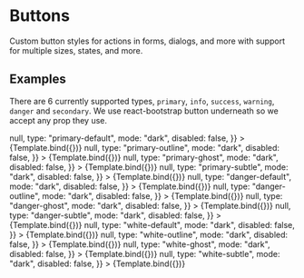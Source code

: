 

<Meta title="Design System/Button/Dark Mode" component={Button} />

# Buttons

Custom button styles for actions in forms, dialogs, and more with support for multiple sizes, states, and more.

## Examples

There are 6 currently supported types, `primary`, `info`, `success`, `warning`, `danger` and `secondary`. We use react-bootstrap button underneath so we accept any prop they use.


<Canvas>
  <Story
    name="Primary default"
    parameters={{ backgrounds: { default: "dark" } }}
    args={{
      text: "Primary default!",
      onClick: () => null,
      type: "primary-default",
      mode: "dark",
      disabled: false,
    }}
  >
    {Template.bind({})}
  </Story>
  <Story
    name="Primary outline"
    parameters={{ backgrounds: { default: "dark" } }}
    args={{
      text: "Primary outline!",
      onClick: () => null,
      type: "primary-outline",
      mode: "dark",
      disabled: false,
    }}
  >
    {Template.bind({})}
  </Story>
  <Story
    name="Primary ghost"
    parameters={{ backgrounds: { default: "dark" } }}
    args={{
      text: "Primary ghost!",
      onClick: () => null,
      type: "primary-ghost",
      mode: "dark",
      disabled: false,
    }}
  >
    {Template.bind({})}
  </Story>
  <Story
    name="Primary subtle"
    parameters={{ backgrounds: { default: "dark" } }}
    args={{
      text: "Primary subtle!",
      onClick: () => null,
      type: "primary-subtle",
      mode: "dark",
      disabled: false,
    }}
  >
    {Template.bind({})}
  </Story>
  <Story
    name="Danger default"
    parameters={{ backgrounds: { default: "dark" } }}
    args={{
      text: "Danger default!",
      onClick: () => null,
      type: "danger-default",
      mode: "dark",
      disabled: false,
    }}
  >
    {Template.bind({})}
  </Story>
  <Story
    name="Danger outline"
    parameters={{ backgrounds: { default: "dark" } }}
    args={{
      text: "Danger outline!",
      onClick: () => null,
      type: "danger-outline",
      mode: "dark",
      disabled: false,
    }}
  >
    {Template.bind({})}
  </Story>
  <Story
    name="Danger ghost"
    parameters={{ backgrounds: { default: "dark" } }}
    args={{
      text: "Danger ghost!",
      onClick: () => null,
      type: "danger-ghost",
      mode: "dark",
      disabled: false,
    }}
  >
    {Template.bind({})}
  </Story>
  <Story
    name="Danger subtle"
    parameters={{ backgrounds: { default: "dark" } }}
    args={{
      text: "Danger subtle!",
      onClick: () => null,
      type: "danger-subtle",
      mode: "dark",
      disabled: false,
    }}
  >
    {Template.bind({})}
  </Story>
  <Story
    name="White default"
    parameters={{ backgrounds: { default: "dark" } }}
    args={{
      text: "White default!",
      onClick: () => null,
      type: "white-default",
      mode: "dark",
      disabled: false,
    }}
  >
    {Template.bind({})}
  </Story>
  <Story
    name="White outline"
    parameters={{ backgrounds: { default: "dark" } }}
    args={{
      text: "White outline!",
      onClick: () => null,
      type: "white-outline",
      mode: "dark",
      disabled: false,
    }}
  >
    {Template.bind({})}
  </Story>
  <Story
    name="White ghost"
    parameters={{ backgrounds: { default: "dark" } }}
    args={{
      text: "White ghost!",
      onClick: () => null,
      type: "white-ghost",
      mode: "dark",
      disabled: false,
    }}
  >
    {Template.bind({})}
  </Story>
  <Story
    name="White subtle"
    parameters={{ backgrounds: { default: "dark" } }}
    args={{
      text: "White subtle!",
      onClick: () => null,
      type: "white-subtle",
      mode: "dark",
      disabled: false,
    }}
  >
    {Template.bind({})}
  </Story>
</Canvas>
